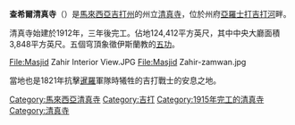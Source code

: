 {{Infobox religious building
|building_name= 查希爾清真寺<br>Masjid Zahir
|image=Masjid Zahir.jpg
|caption=
|location={{MAL}}[[亞羅士打|亞羅士打]]
| latitude           =6.120287
| longitude          =100.365107
|religious_affiliation=[[伊斯兰教|伊斯兰教]]
|district= 
|functional_status=
|leadership=吉打州伊斯蘭理事會
|website=
|architecture_type= 清真寺
|architecture_style=[[新蒙兀兒風格|新蒙兀兒風格]]
|facade_direction=
|year_completed= 1915年
|construction_cost=
|specifications=yes
|architect=
|capacity=124,412平方英尺
|length=
|width=
|width_nave=
|height_max=
|dome_quantity=5
|dome_height_outer=
|dome_height_inner=
|dome_dia_outer=
|dome_dia_inner=
|minaret_quantity= 1
|minaret_height=
|spire_quantity=
|spire_height=
|materials=
}}

'''查希爾清真寺'''（{{lang-ms|Masjid Zahir}}）是[[馬來西亞|馬來西亞]][[吉打州|吉打州]]的州立[[清真寺|清真寺]]，位於州府[[亞羅士打|亞羅士打]][[吉打河|吉打河]]畔。

清真寺始建於1912年，三年後完工。佔地124,412平方英尺，其中中央大廳面積3,848平方英尺。五個穹頂象徵伊斯蘭教的[[五功|五功]]。
<gallery>
File:Masjid Zahir Interior View.JPG
File:Masjid Zahir-zamwan.jpg
</gallery>
當地也是1821年抗擊[[暹羅|暹羅]]軍隊時犧牲的吉打戰士的安息之地。


{{馬來西亞清真寺}}


[[Category:馬來西亞清真寺|Category:馬來西亞清真寺]]
[[Category:吉打|Category:吉打]]
[[Category:1915年完工的清真寺|Category:1915年完工的清真寺]]
[[Category:清真寺|Category:清真寺]]